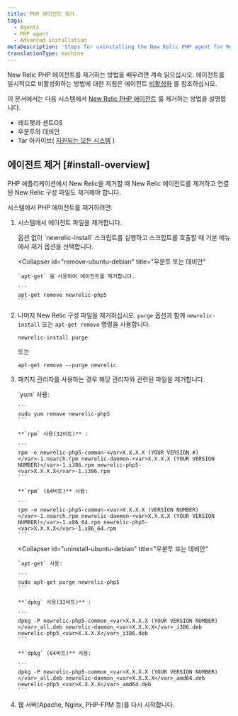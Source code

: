 ```yaml
---
title: PHP 에이전트 제거
tags:
  - Agents
  - PHP agent
  - Advanced installation
metaDescription: 'Steps for uninstalling the New Relic PHP agent for RedHat, CentOS, Debian, Ubuntu and tarball'
translationType: machine
---
```


New Relic PHP 에이전트를 제거하는 방법을 배우려면 계속 읽으십시오. 에이전트를 일시적으로 비활성화하는 방법에 대한 지침은 에이전트 [비활성화](/docs/agents/manage-apm-agents/installation/disable-apm-agent#php) 를 참조하십시오.

이 문서에서는 다음 시스템에서 [New Relic PHP 에이전트](/docs/agents/php-agent/getting-started/new-relic-php) 를 제거하는 방법을 설명합니다.

* 레드햇과 센트OS
* 우분투와 데비안
* Tar 아카이브( [지원되는 모든 시스템](/docs/agents/php-agent/getting-started/php-agent-compatibility-requirements#operating-systems) )

## 에이전트 제거 [#install-overview]

PHP 애플리케이션에서 New Relic을 제거할 때 New Relic 에이전트를 제거하고 연결된 New Relic 구성 파일도 제거해야 합니다.

시스템에서 PHP 에이전트를 제거하려면:

1. 시스템에서 에이전트 파일을 제거합니다.

   <CollapserGroup>
     <Collapser
       id="remove-redhat-centos"
       title="레드햇 또는 센트OS"
     >
       옵션 없이 `newrelic-install` 스크립트를 실행하고 스크립트를 호출할 때 기본 메뉴에서 제거 옵션을 선택합니다.
     </Collapser>

     <Collapser
       id="remove-ubuntu-debian"
       title="우분투 또는 데비안"
     >
       `apt-get` 을 사용하여 에이전트를 제거합니다.

       ```
       apt-get remove newrelic-php5
       ```
     </Collapser>
   </CollapserGroup>

2. 나머지 New Relic 구성 파일을 제거하십시오. `purge` 옵션과 함께 `newrelic-install` 또는 `apt-get remove` 명령을 사용합니다.

   ```
   newrelic-install purge
   ```

   또는

   ```
   apt-get remove --purge newrelic
   ```

3. 패키지 관리자를 사용하는 경우 해당 관리자와 관련된 파일을 제거합니다.

   <CollapserGroup>
     <Collapser
       id="uninstall-redhat-centos"
       title="레드햇 또는 센트OS"
     >
       `yum` 사용:

       ```
       sudo yum remove newrelic-php5
       ```

       **`rpm` 사용(32비트)** :

       ```
       rpm -e newrelic-php5-common-<var>X.X.X.X (YOUR VERSION #)</var>-1.noarch.rpm newrelic-daemon-<var>X.X.X.X (YOUR VERSION NUMBER)</var>-1.i386.rpm newrelic-php5-<var>X.X.X.X</var>-1.i386.rpm
       ```

       **`rpm` (64비트)** 사용:

       ```
       rpm -e newrelic-php5-common-<var>X.X.X.X (VERSION NUMBER)</var>-1.noarch.rpm newrelic-daemon-<var>X.X.X.X (YOUR VERSION NUMBER)</var>-1.x86_64.rpm newrelic-php5-<var>X.X.X.X</var>-1.x86_64.rpm
       ```
     </Collapser>

     <Collapser
       id="uninstall-ubuntu-debian"
       title="우분투 또는 데비안"
     >
       `apt-get` 사용:

       ```
       sudo apt-get purge newrelic-php5
       ```

       **`dpkg` 사용(32비트)** :

       ```
       dpkg -P newrelic-php5-common_<var>X.X.X.X (YOUR VERSION NUMBER)</var>_all.deb newrelic-daemon_<var>X.X.X.X</var>_i386.deb newrelic-php5_<var>X.X.X.X</var>_i386.deb
       ```

       **`dpkg` (64비트)** 사용:

       ```
       dpkg -P newrelic-php5-common_<var>X.X.X.X (YOUR VERSION NUMBER)</var>_all.deb newrelic-daemon_<var>X.X.X.X</var>_amd64.deb newrelic-php5_<var>X.X.X.X</var>_amd64.deb
       ```
     </Collapser>
   </CollapserGroup>

4. 웹 서버(Apache, Nginx, PHP-FPM 등)를 다시 시작합니다.